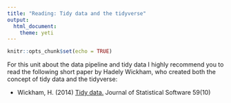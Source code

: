```yaml
---
title: "Reading: Tidy data and the tidyverse"
output: 
  html_document: 
    theme: yeti
---
```


```r
knitr::opts_chunk$set(echo = TRUE)
```

For this unit about the data pipeline and tidy data I highly recommend you to read the following short paper by Hadely Wickham, who created both the concept of tidy data and the tidyverse:

- Wickham, H. (2014) [Tidy data. ](https://www.jstatsoft.org/index.php/jss/article/view/v059i10/v59i10.pdf) Journal of Statistical Software 59(10)


